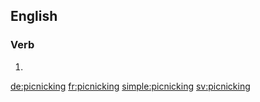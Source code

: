 ==English==

===Verb===
{{head|en|present participle}}

# {{present participle of|picnic|lang=en}}

[[de:picnicking]]
[[fr:picnicking]]
[[simple:picnicking]]
[[sv:picnicking]]